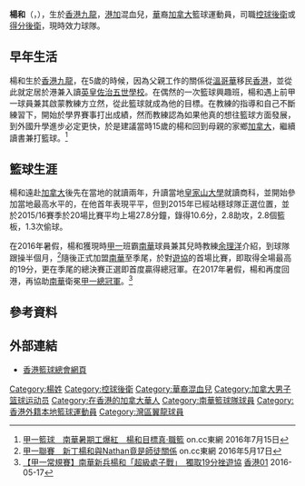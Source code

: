 {{short description|Cantonese-Canadian basketball player}}
{{Infobox basketball biography
| name         = 楊和 <br /> Glen Yang
| image        = 
| position     = [[控球後衛|控球後衛]] / [[得分後衛|得分後衛]]
| height_m     = 1.89
| weight_kg    = 82
| league       = [[東亞超級聯賽|東亞超級聯賽]]
| team         = 灣區翼龍
| number       = 13
| nationality  = {{CAN}} / {{CNHK}}
| birth_date   = {{Birth date and age|1996|8|30|mf=y}}
| birth_place  = {{HKG-1959}}[[九龍|九龍]]
| high_school  = {{link-en|溫斯頓邱吉爾中學|Sir Winston Churchill High School}}
| college      = [[皇家山大學|皇家山大學]]
| draft_year = 2018
| career_start = 2016
| years1       = 2016-2019
| team1        = [[南華籃球隊|南華籃球隊]]
| years2       = 2022- 
| team2        = {{tsl|en|Bay Area Dragons|灣區翼龍}}
| years3       = 2019-2020
| team3    　  = [[KFC_Culleredo|KFC Culleredo]]
| years4       = 2020-2021
| team4      　= [[CB_Bahía_San_Agustín|CB Bahía San Agustín]]
| years5       = 2021- 2022
| team5      　= 南華籃球隊           
| awards = 
* [[香港男子甲一組籃球聯賽|香港甲一聯賽總冠軍]]（2016、2017）
}}

'''楊和'''（{{lang-en|'''Glen Yang'''}}，{{bd|1996年|8月30日|}}），生於[[香港|香港]][[九龍|九龍]]，[[香港|港]][[加拿大|加]]混血兒，[[華|華]]裔[[加拿大|加拿大]]籃球運動員，司職[[控球後衛|控球後衛]]或[[得分後衛|得分後衛]]，現時效力{{link-en|西班牙乙組籃球聯賽|Liga Española de Baloncesto}}球隊{{link-en|聖奧古斯丁籃球隊|CB Bahía San Agustín|聖奧古斯丁}}。

==早年生活== 
楊和生於[[香港|香港]][[九龍|九龍]]，在5歲的時候，因為父親工作的關係從[[溫哥華|溫哥華]]移民[[香港|香港]]，並從此就定居於港兼入讀[[英皇佐治五世學校|英皇佐治五世學校]]。在偶然的一次籃球興趣班，楊和遇上前甲一球員兼其啟蒙教練方立然，從此籃球就成為他的目標。在教練的指導和自己不斷練習下，開始於學界賽事打出成績，然而教練認為如果他真的想往籃球方面發展，到外國升學進步必定更快，於是建議當時15歲的楊和回到母親的家鄉[[加拿大|加拿大]]，繼續讀書兼打籃球。<ref>[http://hk.on.cc/hk/bkn/cnt/sport/20160715/bkn-20160715235132281-0715_00882_001.html 甲一籃球　南華暑期工爆紅　楊和目標真‧職籃] {{Wayback|url=http://hk.on.cc/hk/bkn/cnt/sport/20160715/bkn-20160715235132281-0715_00882_001.html |date=20181012164939 }} on.cc東網 2016年7月15日</ref>

==籃球生涯==
楊和遠赴[[加拿大|加拿大]]後先在當地的{{link-en|溫斯頓邱吉爾中學|Sir Winston Churchill High School}}就讀兩年，升讀當地[[皇家山大學|皇家山大學]]就讀商科，並開始參加當地最高水平的{{link-en|加拿大大學聯賽|2016 CIS Men's Basketball Championship}}，在他首年表現平平，但到2015年已經站穩球隊正選位置，並於2015/16賽季於20場比賽平均上場27.8分鐘，錄得10.6分，2.8助攻，2.8個籃板，1.3次偷球。

在2016年暑假，楊和獲現時[[香港男子甲一組籃球聯賽|甲一]]班霸[[南華籃球隊|南華]]球員兼其兒時教練[[余理洋|余理洋]]介紹，到球隊跟操半個月，<ref>[http://hk.on.cc/hk/bkn/cnt/sport/20160517/bkn-20160517213416297-0517_00882_001.html 甲一聯賽　新丁楊和與Nathan竟是師徒關係] {{Wayback|url=http://hk.on.cc/hk/bkn/cnt/sport/20160517/bkn-20160517213416297-0517_00882_001.html |date=20181017000057 }} on.cc東網 2016年5月17日</ref>隨後正式加盟[[南華籃球隊|南華]]至季尾，於對[[香港遊樂場協會籃球隊|遊協]]的首場比賽，即取得全場最高的19分，更在季尾的總決賽正選即首度贏得總冠軍。在2017年暑假，楊和再度回港，再協助[[南華籃球隊|南華]]衛冕[[香港男子甲一組籃球聯賽|甲一總冠軍]]。<ref>[https://www.hk01.com/%E9%AB%94%E8%82%B2/21489/-%E7%94%B2%E4%B8%80%E5%B8%B8%E8%A6%8F%E8%B3%BD-%E5%8D%97%E8%8F%AF%E6%96%B0%E5%85%B5%E6%A5%8A%E5%92%8C-%E8%B6%85%E7%B4%9A%E8%99%95%E5%AD%90%E6%88%B0-%E7%8D%A8%E5%8F%9619%E5%88%86%E6%8C%AB%E9%81%8A%E5%8D%94 【甲一常規賽】南華新兵楊和「超級處子戰」　獨取19分挫遊協] {{Wayback|url=https://www.hk01.com/%E9%AB%94%E8%82%B2/21489/-%E7%94%B2%E4%B8%80%E5%B8%B8%E8%A6%8F%E8%B3%BD-%E5%8D%97%E8%8F%AF%E6%96%B0%E5%85%B5%E6%A5%8A%E5%92%8C-%E8%B6%85%E7%B4%9A%E8%99%95%E5%AD%90%E6%88%B0-%E7%8D%A8%E5%8F%9619%E5%88%86%E6%8C%AB%E9%81%8A%E5%8D%94 |date=20160520041811 }} [[香港01|香港01]] 2016-05-17</ref>

== 參考資料 ==
{{reflist}}

== 外部連結 ==
* [http://www.basketball.org.hk/ 香港籃球總會網頁] {{Wayback|url=http://www.basketball.org.hk/ |date=20160630214738 }}

{{Authority control}}
{{DEFAULTSORT:Yang, Glen}}
[[Category:楊姓|Category:楊姓]]
[[Category:控球後衛|Category:控球後衛]]
[[Category:華裔混血兒|Category:華裔混血兒]]
[[Category:加拿大男子篮球运动员|Category:加拿大男子篮球运动员]]
[[Category:在香港的加拿大華人|Category:在香港的加拿大華人]]
[[Category:南華籃球隊球員|Category:南華籃球隊球員]]
[[Category:香港外籍本地籃球運動員|Category:香港外籍本地籃球運動員]]
[[Category:灣區翼龍球員|Category:灣區翼龍球員]]